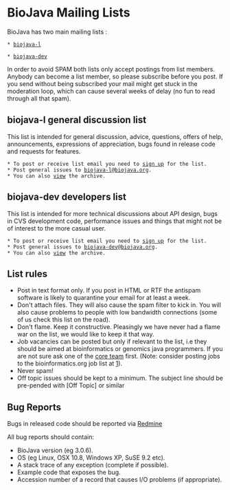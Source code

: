 = BioJava Mailing Lists =

BioJava has two main mailing lists :
 
 * [http://lists.open-bio.org/mailman/listinfo/biojava-l biojava-l]

 * [http://lists.open-bio.org/mailman/listinfo/biojava-dev biojava-dev]

<!-- disable until server has been fixed
 * [http://www.biojava.org/mailman/listinfo/biojava-l biojava-l]
 * [http://www.biojava.org/mailman/listinfo/biojava-dev biojava-dev]
  -->


In order to avoid SPAM both lists only accept postings from list members. Anybody can become a list member, so please subscribe before you post. If you send without being subscribed your mail might get stuck in the moderation loop, which can cause several weeks of delay (no fun to read through all that spam).

== biojava-l general discussion list ==
This list is intended for general discussion, advice, questions, offers of help, announcements, expressions of appreciation, bugs found in release code and requests for features.

 * To post or receive list email you need to [http://lists.open-bio.org/mailman/listinfo/biojava-l sign up] for the list.
 * Post general issues to [mailto:biojava-l@biojava.org biojava-l@biojava.org].
 * You can also [http://lists.open-bio.org/pipermail/biojava-l/ view] the archive.

== biojava-dev developers list ==
This list is intended for more technical discussions about API design, bugs in CVS development code, performance issues and things that might not be of interest to the more casual user.

 * To post or receive list email you need to [http://lists.open-bio.org/mailman/listinfo/biojava-dev sign up] for the list.
 * Post general issues to [mailto:biojava-dev@biojava.org biojava-dev@biojava.org].
 * You can also [http://lists.open-bio.org/pipermail/biojava-dev/ view] the archive.

== List rules ==
* Post in text format only. If you post in HTML or RTF the antispam software is likely to quarantine your email for at least a week.
* Don't attach files. They will also cause the spam filter to kick in. You will also cause problems to people with low bandwidth connections (some of us check this list on the road).
* Don't flame. Keep it constructive. Pleasingly we have never had a flame war on the list, we would like to keep it that way.
* Job vacancies can be posted but only if relevant to the list, i.e they should be aimed at bioinformatics or genomics java programmers. If you are not sure ask one of the [[Core  Team|core team]] first. (Note: consider posting jobs to the bioinformatics.org job list at [http://www.bioinformatics.org/jobs/]).
* Never spam!
* Off topic issues should be kept to a minimum. The subject line should be pre-pended with [Off Topic] or similar

== Bug Reports ==
Bugs in released code should be reported via [https://redmine.open-bio.org Redmine]

All bug reports should contain:
* BioJava version (eg 3.0.6).
* OS (eg Linux, OSX 10.8, Windows XP, SuSE 9.2 etc).
* A stack trace of any exception (complete if possible).
* Example code that exposes the bug.
* Accession number of a record that causes I/O problems (if appropriate).